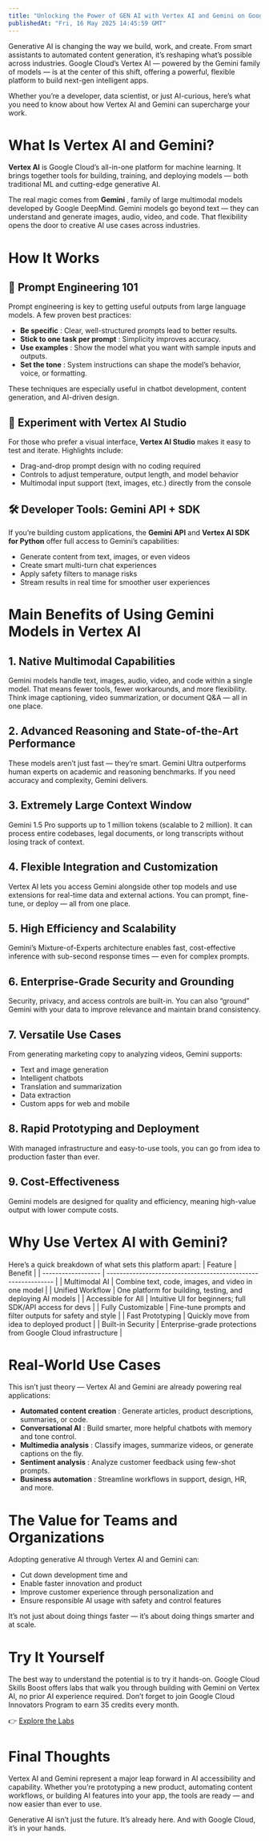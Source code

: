```yaml
---
title: "Unlocking the Power of GEN AI with Vertex AI and Gemini on Google Cloud"
publishedAt: "Fri, 16 May 2025 14:45:59 GMT"
---
```


Generative AI is changing the way we build, work, and create. From smart
assistants to automated content generation, it’s reshaping what’s possible
across industries. Google Cloud’s Vertex AI — powered by the Gemini family of
models — is at the center of this shift, offering a powerful, flexible
platform to build next-gen intelligent apps.

Whether you’re a developer, data scientist, or just AI-curious, here’s what
you need to know about how Vertex AI and Gemini can supercharge your work.

# **What Is Vertex AI and Gemini?**

**Vertex AI** is Google Cloud’s all-in-one platform for machine learning. It
brings together tools for building, training, and deploying models — both
traditional ML and cutting-edge generative AI.

The real magic comes from **Gemini** , family of large multimodal models
developed by Google DeepMind. Gemini models go beyond text — they can
understand and generate images, audio, video, and code. That flexibility opens
the door to creative AI use cases across industries.

# How It Works
## 🔧 Prompt Engineering 101

Prompt engineering is key to getting useful outputs from large language
models. A few proven best practices:

  * **Be specific** : Clear, well-structured prompts lead to better results.
  * **Stick to one task per prompt** : Simplicity improves accuracy.
  * **Use examples** : Show the model what you want with sample inputs and outputs.
  * **Set the tone** : System instructions can shape the model’s behavior, voice, or formatting.

These techniques are especially useful in chatbot development, content
generation, and AI-driven design.

## 🧪 Experiment with Vertex AI Studio

For those who prefer a visual interface, **Vertex AI Studio** makes it easy to
test and iterate. Highlights include:

  * Drag-and-drop prompt design with no coding required
  * Controls to adjust temperature, output length, and model behavior
  * Multimodal input support (text, images, etc.) directly from the console

## 🛠 Developer Tools: Gemini API + SDK

If you’re building custom applications, the **Gemini API** and **Vertex AI SDK
for Python** offer full access to Gemini’s capabilities:

  * Generate content from text, images, or even videos
  * Create smart multi-turn chat experiences
  * Apply safety filters to manage risks
  * Stream results in real time for smoother user experiences

# Main Benefits of Using Gemini Models in Vertex AI

## 1\. Native Multimodal Capabilities

Gemini models handle text, images, audio, video, and code within a single
model. That means fewer tools, fewer workarounds, and more flexibility. Think
image captioning, video summarization, or document Q&A — all in one place.

## 2\. Advanced Reasoning and State-of-the-Art Performance

These models aren’t just fast — they’re smart. Gemini Ultra outperforms human
experts on academic and reasoning benchmarks. If you need accuracy and
complexity, Gemini delivers.

## 3\. Extremely Large Context Window

Gemini 1.5 Pro supports up to 1 million tokens (scalable to 2 million). It can
process entire codebases, legal documents, or long transcripts without losing
track of context.

## **4\. Flexible Integration and Customization**

Vertex AI lets you access Gemini alongside other top models and use extensions
for real-time data and external actions. You can prompt, fine-tune, or deploy
— all from one place.

## **5\. High Efficiency and Scalability**

Gemini’s Mixture-of-Experts architecture enables fast, cost-effective
inference with sub-second response times — even for complex prompts.

## 6\. Enterprise-Grade Security and Grounding

Security, privacy, and access controls are built-in. You can also “ground”
Gemini with your data to improve relevance and maintain brand consistency.

## 7\. Versatile Use Cases

From generating marketing copy to analyzing videos, Gemini supports:

  * Text and image generation
  * Intelligent chatbots
  * Translation and summarization
  * Data extraction
  * Custom apps for web and mobile

## 8\. Rapid Prototyping and Deployment

With managed infrastructure and easy-to-use tools, you can go from idea to
production faster than ever.

## 9\. Cost-Effectiveness

Gemini models are designed for quality and efficiency, meaning high-value
output with lower compute costs.

# Why Use Vertex AI with Gemini?

Here’s a quick breakdown of what sets this platform apart:
| Feature            | Benefit                                                       |
| ------------------ | ------------------------------------------------------------- |
| Multimodal AI      | Combine text, code, images, and video in one model            |
| Unified Workflow   | One platform for building, testing, and deploying AI models   |
| Accessible for All | Intuitive UI for beginners; full SDK/API access for devs      |
| Fully Customizable | Fine-tune prompts and filter outputs for safety and style     |
| Fast Prototyping   | Quickly move from idea to deployed product                    |
| Built-in Security  | Enterprise-grade protections from Google Cloud infrastructure |

# Real-World Use Cases

This isn’t just theory — Vertex AI and Gemini are already powering real
applications:

  * **Automated content creation** : Generate articles, product descriptions, summaries, or code.
  * **Conversational AI** : Build smarter, more helpful chatbots with memory and tone control.
  * **Multimedia analysis** : Classify images, summarize videos, or generate captions on the fly.
  * **Sentiment analysis** : Analyze customer feedback using few-shot prompts.
  * **Business automation** : Streamline workflows in support, design, HR, and more.

# The Value for Teams and Organizations

Adopting generative AI through Vertex AI and Gemini can:

  * Cut down development time and
  * Enable faster innovation and product
  * Improve customer experience through personalization and
  * Ensure responsible AI usage with safety and control features

It’s not just about doing things faster — it’s about doing things smarter and
at scale.

# Try It Yourself

The best way to understand the potential is to try it hands-on. Google Cloud
Skills Boost offers labs that walk you through building with Gemini on Vertex
AI, no prior AI experience required. Don’t forget to join Google Cloud
Innovators Program to earn 35 credits every month.

👉 [Explore the Labs](https://www.cloudskillsboost.google/course_templates/976)


# Final Thoughts

Vertex AI and Gemini represent a major leap forward in AI accessibility and
capability. Whether you’re prototyping a new product, automating content
workflows, or building AI features into your app, the tools are ready — and
now easier than ever to use.

Generative AI isn’t just the future. It’s already here. And with Google Cloud,
it’s in your hands.

